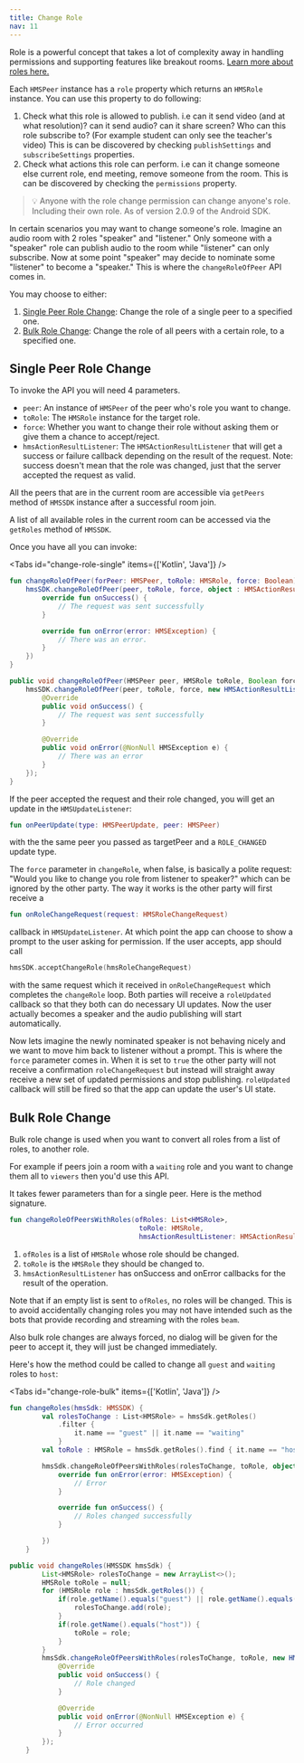 ---
title: Change Role
nav: 11
---


Role is a powerful concept that takes a lot of complexity away in handling permissions and supporting features like breakout rooms. [Learn more about roles here.](../foundation/templates-and-roles)

Each `HMSPeer` instance has a `role` property which returns an `HMSRole` instance. You can use this property to do following:

1. Check what this role is allowed to publish. i.e can it send video (and at what resolution)? can it send audio? can it share screen? Who can this role subscribe to? (For example student can only see the teacher's video) This is can be discovered by checking `publishSettings` and `subscribeSettings` properties.
2. Check what actions this role can perform. i.e can it change someone else current role, end meeting, remove someone from the room. This is can be discovered by checking the `permissions` property.

> 💡 Anyone with the role change permission can change anyone's role. Including their own role. As of version 2.0.9 of the Android SDK.

In certain scenarios you may want to change someone's role. Imagine an audio room with 2 roles "speaker" and "listener." Only someone with a "speaker" role can publish audio to the room while "listener" can only subscribe. Now at some point "speaker" may decide to nominate some "listener" to become a "speaker." This is where the `changeRoleOfPeer` API comes in.

You may choose to either:
1. [Single Peer Role Change](#single-peer-role-change): Change the role of a single peer to a specified one.
2. [Bulk Role Change](#bulk-role-change): Change the role of all peers with a certain role, to a specified one.

## Single Peer Role Change

To invoke the API you will need 4 parameters.

-   `peer`: An instance of `HMSPeer` of the peer who's role you want to change.
-   `toRole`: The `HMSRole` instance for the target role.
-   `force`: Whether you want to change their role without asking them or give them a chance to accept/reject.
-   `hmsActionResultListener`: The `HMSActionResultListener` that will get a success or failure callback depending on the result of the request. Note: success doesn't mean that the role was changed, just that the server accepted the request as valid.

All the peers that are in the current room are accessible via `getPeers` method of `HMSSDK` instance after a successful room join.

A list of all available roles in the current room can be accessed via the `getRoles` method of `HMSSDK`.

Once you have all you can invoke:

<Tabs id="change-role-single" items={['Kotlin', 'Java']} />

<Tab id='change-role-single-0'>

```kotlin
fun changeRoleOfPeer(forPeer: HMSPeer, toRole: HMSRole, force: Boolean)
    hmsSDK.changeRoleOfPeer(peer, toRole, force, object : HMSActionResultListener {
        override fun onSuccess() {
            // The request was sent successfully
        }

        override fun onError(error: HMSException) {
            // There was an error.
        }
    })
}
```

</Tab>

<Tab id='change-role-single-1'>

```java
public void changeRoleOfPeer(HMSPeer peer, HMSRole toRole, Boolean force) {
    hmsSDK.changeRoleOfPeer(peer, toRole, force, new HMSActionResultListener() {
        @Override
        public void onSuccess() {
            // The request was sent successfully
        }

        @Override
        public void onError(@NonNull HMSException e) {
            // There was an error
        }
    });
}
```

</Tab>



If the peer accepted the request and their role changed, you will get an update in the `HMSUpdateListener`:

```kotlin
fun onPeerUpdate(type: HMSPeerUpdate, peer: HMSPeer)
```

with the the same peer you passed as targetPeer and a `ROLE_CHANGED` update type.

The `force` parameter in `changeRole`, when false, is basically a polite request: "Would you like to change you role from listener to speaker?" which can be ignored by the other party. The way it works is the other party will first receive a

```kotlin
fun onRoleChangeRequest(request: HMSRoleChangeRequest)
```

callback in `HMSUpdateListener`. At which point the app can choose to show a prompt to the user asking for permission. If the user accepts, app should call

```kotlin
hmsSDK.acceptChangeRole(hmsRoleChangeRequest)
```

with the same request which it received in `onRoleChangeRequest` which completes the `changeRole` loop. Both parties will receive a `roleUpdated` callback so that they both can do necessary UI updates. Now the user actually becomes a speaker and the audio publishing will start automatically.

Now lets imagine the newly nominated speaker is not behaving nicely and we want to move him back to listener without a prompt. This is where the `force` parameter comes in. When it is set to `true` the other party will not receive a confirmation `roleChangeRequest` but instead will straight away receive a new set of updated permissions and stop publishing. `roleUpdated` callback will still be fired so that the app can update the user's UI state.


## Bulk Role Change
Bulk role change is used when you want to convert all roles from a list of roles, to another role.

For example if peers join a room with a `waiting` role and you want to change them all to `viewers` then you'd use this API.

It takes fewer parameters than for a single peer. Here is the method signature.

```kotlin
fun changeRoleOfPeersWithRoles(ofRoles: List<HMSRole>,
                                toRole: HMSRole,
                                hmsActionResultListener: HMSActionResultListener)
```

1. `ofRoles` is a list of `HMSRole` whose role should be changed.
2. `toRole` is the `HMSRole` they should be changed to.
3. `hmsActionResultListener` has onSuccess and onError callbacks for the result of the operation.

Note that if an empty list is sent to `ofRoles`, no roles will be changed. This is to avoid accidentally changing roles you may not have intended such as the bots that provide recording and streaming with the roles `beam`.

Also bulk role changes are always forced, no dialog will be given for the peer to accept it, they will just be changed immediately.

Here's how the method could be called to change all `guest` and `waiting` roles to `host`:

<Tabs id="change-role-bulk" items={['Kotlin', 'Java']} />

<Tab id='change-role-bulk-0'>

```kotlin
fun changeRoles(hmsSdk: HMSSDK) {
        val rolesToChange : List<HMSRole> = hmsSdk.getRoles()
            .filter {
                it.name == "guest" || it.name == "waiting"
            }
        val toRole : HMSRole = hmsSdk.getRoles().find { it.name == "host" }!!

        hmsSdk.changeRoleOfPeersWithRoles(rolesToChange, toRole, object : HMSActionResultListener {
            override fun onError(error: HMSException) {
                // Error
            }

            override fun onSuccess() {
                // Roles changed successfully
            }

        })
    }
```

</Tab>

<Tab id='change-role-bulk-1'>

```java
public void changeRoles(HMSSDK hmsSdk) {
        List<HMSRole> rolesToChange = new ArrayList<>();
        HMSRole toRole = null;
        for (HMSRole role : hmsSdk.getRoles()) {
            if(role.getName().equals("guest") || role.getName().equals("waiting")) {
                rolesToChange.add(role);
            }
            if(role.getName().equals("host")) {
                toRole = role;
            }
        }
        hmsSdk.changeRoleOfPeersWithRoles(rolesToChange, toRole, new HMSActionResultListener() {
            @Override
            public void onSuccess() {
                // Role changed
            }

            @Override
            public void onError(@NonNull HMSException e) {
                // Error occurred
            }
        });
    }
```

</Tab>

<BulkRoleChangeErrors />
